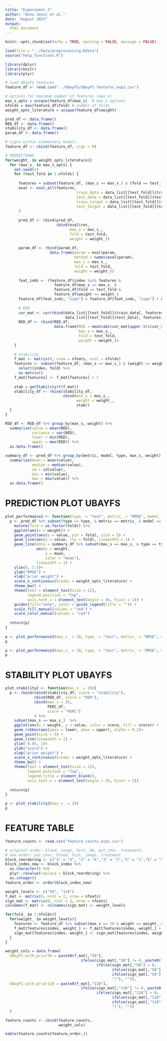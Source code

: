 ```yaml
---
title: "Experiment 2"
author: "Anna Jenul et al."
date: "August 2023"
output:
  html_document
---
```


```r
knitr::opts_chunk$set(echo = TRUE, warning = FALSE, message = FALSE)

load(file = "../data/preprocessing.Rdata")
source("help_functions.R")
```

```r
library(dplyr)
library(knitr)
library(plyr)
```

```r
# load UBayFS features
feature_df <- read.csv("../UBayFS/UBayFS_features_exp2.csv")
```

```r
# options for maximum number of features (max_s)
max_s_opts = unique(feature_df$max_s)  # max_s options
nfolds = max(feature_df$fold) # number of folds
weight_opts_literature = unique(feature_df$weight)
```

```r
pred_df <- data.frame()
RED_df <- data.frame()
stability_df <- data.frame()
param_df <- data.frame()

# signs within elementary models
feature_df <- cbind(feature_df, sign = 0)

# PREDICTIONS
for(weight_ in weight_opts_literature){
  for (max_s_ in max_s_opts) {
    set.seed(1)
    for (test_fold in 1:nfolds) {
      
      features = subset(feature_df, (max_s == max_s_) & (fold == test_fold) & (weight == weight_))$index
      eval <- eval_all(features, 
                                train_data = data_list[[test_fold]]$train_data, 
                                test_data = data_list[[test_fold]]$test_data, 
                                train_target = data_list[[test_fold]]$train_target, 
                                test_target = data_list[[test_fold]]$test_target
      )
      
      pred_df <- rbind(pred_df, 
                       cbind(eval$res,
                             max_s = max_s_,
                             fold = test_fold,
                             weight = weight_))
      
      param_df <- rbind(param_df,
                    data.frame(param = eval$param,
                               method = names(eval$param), 
                               max_s = max_s_,
                               fold = test_fold,
                               weight = weight_))
      
      feat_inds <- (feature_df$index %in% features & 
                      feature_df$max_s == max_s_ & 
                      feature_df$fold == test_fold & 
                      feature_df$weight == weight_)
      feature_df[feat_inds, "sign"] = feature_df[feat_inds, "sign"] + eval$sign
      
      # RED
      cor_mat <- cor(rbind(data_list[[test_fold]]$train_data[, features],
                           data_list[[test_fold]]$test_data[, features])) # feature-wise correlation matrix
      RED_df <- rbind(RED_df, 
                      data.frame(RED = mean(abs(cor_mat[upper.tri(cor_mat)])),
                                 max_s = max_s_,
                                 fold = test_fold,
                                 weight = weight_))
    }
    
    # stability
    f_mat <- matrix(0, nrow = nfeats, ncol = nfolds)
    features <- subset(feature_df, (max_s == max_s_) & (weight == weight_)) %>% 
      select(index, fold) %>% 
      as.matrix()
    f_mat[features] <- f_mat[features] + 1
    
    stab = getStability(t(f_mat))
    stability_df <- rbind(stability_df, 
                          cbind(max_s = max_s_,
                                weight = weight_,
                                stab))
  }
}

RED_df <- RED_df %>% group_by(max_s, weight) %>% 
  summarize(value = mean(RED), 
            variance = var(RED), 
            lower = min(RED),
            upper = max(RED)) %>% 
  as.data.frame()

summary_df <- pred_df %>% group_by(metric, model, type, max_s, weight) %>%
  summarize(mean = mean(value),
            median = median(value),
            sd = sd(value),
            min = min(value),
            max = max(value)) %>% 
  as.data.frame()
```

# PREDICTION PLOT UBAYFS

```r
plot_performance2 <- function(type_ = "test", metric_ = "RMSE", model_ = "knn", max_s_ = 20){
  p <- pred_df %>% subset(type == type_ & metric == metric_ & model == model_ & max_s == max_s_)  %>% 
    mutate(fold = as.factor(fold)) %>%
    ggplot(aes(x = weight)) + 
    geom_point(aes(y = value, pch = fold), size = 5) + 
    geom_line(aes(y = value, lty = fold), linewidth = 1) + 
    geom_line(data = summary_df %>% subset(max_s == max_s_ & type == type_ & metric == metric_ & model == model_),
              aes(x = weight, 
                  y = mean, 
                  color = "mean"), 
              linewidth = 1) + 
    ylim(0, 3.5)+
    ylab("RMSE") +
    xlab("prior weight") + 
    scale_x_continuous(breaks = weight_opts_literature) +
    theme_bw() + 
    theme(text = element_text(size = 22), 
          legend.position = "top",
          axis.text.x = element_text(angle = 45, hjust = 1)) + 
    guides(fill="none", color = guide_legend(title = "")) + 
    scale_fill_manual(values = "red") + 
    scale_color_manual(values = "red")
  
  return(p)
}
     
p <- plot_performance2(max_s_ = 20, type_ = "test", metric_ = "RMSE", model_ = "knn")
p

p <- plot_performance2(max_s_ = 20, type_ = "test", metric_ = "RMSE", model_ = "linear")
p
```

# STABILITY PLOT UBAYFS

```r
plot_stability2 <- function(max_s_ = 20){
  p <- rbind(cbind(stability_df, score = "stability"),
             cbind(RED_df, score = "RED"),
             cbind(max_s = 20, 
                   PERC_df, 
                   score = "PERC")
             ) %>% 
    subset(max_s == max_s_)  %>% 
    ggplot(aes(x = weight, y = value, color = score, fill = score)) + 
    geom_ribbon(aes(ymin = lower, ymax = upper), alpha = 0.2)+
    geom_point(size = 5) + 
    geom_line(linewidth = 1) + 
    ylim(-0.05, 1)+
    ylab("score") +
    xlab("prior weight") + 
    scale_x_continuous(breaks = weight_opts_literature) +
    theme_bw() + 
    theme(text = element_text(size = 22), 
          legend.position = "top", 
          legend.title = element_blank(),
          axis.text.x = element_text(angle = 45, hjust = 1)) 
  
  return(p)
}

p <- plot_stability2(max_s_ = 20)
p
```


# FEATURE TABLE

```r
feature_counts <- read.csv("feature_counts_exp1.csv")

# original order: blood, image, hist, NA, pat_char, treatment; 
# new order: pat_char, blood, hist, image, treatment
block_reordering <- c("1" = "2", "2" = "4","3" = "3","5" = "1","6" = "5") 
block_index_new <- block_index %>% 
  as.character() %>% 
  plyr::revalue(replace = block_reordering) %>% 
  as.integer()
feature_order <- order(block_index_new)

weight_levels <- c("50", "110")
f_mat <- matrix(0, ncol = 2, nrow = nfeats)
sign_mat <- matrix(0, ncol = 2, nrow = nfeats)
colnames(f_mat) <- colnames(sign_mat) <- weight_levels

for(fold_ in 1:nfolds){
  for(weight_ in weight_levels){
    features <- feature_df %>% subset(max_s == 20 & weight == weight_ & fold == fold_)
    f_mat[features$index, weight_] <- f_mat[features$index, weight_] + 1
    sign_mat[features$index, weight_] <- sign_mat[features$index, weight_] + features$sign
  }
}

weight_cols = data.frame(
  UBayFS_with_prior50 = paste0(f_mat[,"50"], 
                                  ifelse(sign_mat[,"50"] != 0, paste0("(", 
                                         ifelse(sign_mat[,"50"] > 0, 
                                                ifelse(sign_mat[,"50"] == f_mat[,"50"], "++", "+"),
                                                ifelse(sign_mat[,"50"] == -f_mat[,"50"], "--", "-")),
                                                ")"), "")),
  UBayFS_with_prior110 = paste0(f_mat[,"110"], 
                                  ifelse(sign_mat[,"110"] != 0, paste0("(", 
                                         ifelse(sign_mat[,"110"] > 0, 
                                                ifelse(sign_mat[,"110"] == f_mat[,"110"], "++", "+"),
                                                ifelse(sign_mat[,"110"] == -f_mat[,"110"], "--", "-")),
                                                ")"), ""))
  )

feature_counts <- cbind(feature_counts, 
                        weight_cols)

kable(feature_counts[feature_order,])
```



